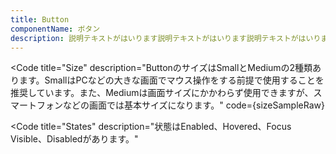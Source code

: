 ```yaml
---
title: Button
componentName: ボタン
description: 説明テキストがはいります説明テキストがはいります説明テキストがはいります説明テキストがはいります説明テキストがはいります説明テキストがはいります説明テキストがはいります説明テキストがはいります
---
```



<Code
  title="Size"
  description="ButtonのサイズはSmallとMediumの2種類あります。SmallはPCなどの大きな画面でマウス操作をする前提で使用することを推奨しています。また、Mediumは画面サイズにかかわらず使用できますが、スマートフォンなどの画面では基本サイズになります。"
  code={sizeSampleRaw}
>
  <SizeSample client:load />
</Code>

<Code
  title="States"
  description="状態はEnabled、Hovered、Focus Visible、Disabledがあります。"
>
  <StateSample client:load />
</Code>
